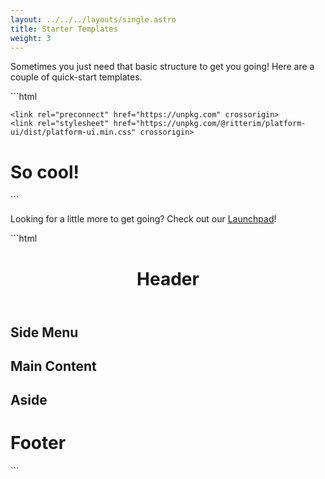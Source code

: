 ```yaml
---
layout: ../../../layouts/single.astro
title: Starter Templates
weight: 3
---
```


Sometimes you just need that basic structure to get you going! Here are a couple of quick-start templates.

<Anchor name="basic"/>

<Codemarkup>
```html
<!doctype html>
<html lang="en">
  <head>
    <title>We're using Platform UI!</title>
    <meta charset="utf-8">
    <meta name="viewport" content="width=device-width, initial-scale=1, shrink-to-fit=no">

    <link rel="preconnect" href="https://unpkg.com" crossorigin>
    <link rel="stylesheet" href="https://unpkg.com/@ritterim/platform-ui/dist/platform-ui.min.css" crossorigin>

  </head>
  <body>
    <h1>So cool!</h1>
    <!-- Website things... -->
    <script src="https://unpkg.com/@ritterim/platform-ui/dist/js/platform-ui.min.js" crossorigin defer></script>
  </body>
</html>
```
</Codemarkup>
 
Looking for a little more to get going? Check out our [Launchpad](/launchpad/templates/)!

<Anchor name="Holy grail"/>

<Codemarkup>
```html
<!doctype html>
<html lang="en">

<head>
  <title>Holy Grail layout | Platform UI!</title>
  <meta charset="utf-8">
  <meta name="viewport" content="width=device-width, initial-scale=1, shrink-to-fit=no">

  <!-- load fonts -->		
  <link rel="stylesheet" href="https://unpkg.com/@ritterim/platform-ui/dist/platform-ui.min.css">
</head>

<body class="flex flex--column">
  <header class="py-6 px-3">
    <h1>Header</h1>
  </header>
  <main class="block-container flex--grow">
    <aside class="block lg-tablet-up-2">
      <h1>Side Menu</h1>
    </aside>
    <section class="block lg-tablet-up-8 p-3">
      <h1 class="text--base">Main Content</h1>
    </section>
    <aside class="block lg-tablet-up-2">
      <h1>Aside</h1>
    </aside>
  </main>
  <footer class="py-6 px-3">
    <h1>Footer</h1>
  </footer>
</body>
<script src="https://unpkg.com/@ritterim/platform-ui/dist/js/platform-ui.min.js"></script>

</html>
```
</Codemarkup>
 